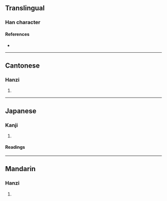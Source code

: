 {{character info/new}}
==Translingual==

===Han character===
{{Han char|rn=32|rad=土|as=01|sn=4|four=42110|canj=GU|ids=⿰土⺃}}

====References====
* {{Han ref|kx=0223.020|dkj=04868|dj=0455.010|hdz=10417.030|uh=5720|ud=22304|bh=C959|bd=51545}}

----

==Cantonese==

===Hanzi===
{{yue-hanzi|jyut=[[caak3]]|y=chaak3}}

# {{rfdef|yue|sort=土01}}

----

==Japanese==

===Kanji===
{{ja-kanji|grade=|rs=土01}}

# {{rfdef|ja|sort=土01}}

====Readings====
{{ja-readings
|goon=えち
|on=あつ
|kun=かす-か}}

----

==Mandarin==

===Hanzi===
{{cmn-hanzi|pin=[[yà]] ([[ya4]])|wg=ya<sup>4</sup>}}

# {{rfdef|cmn|sort=土01}}